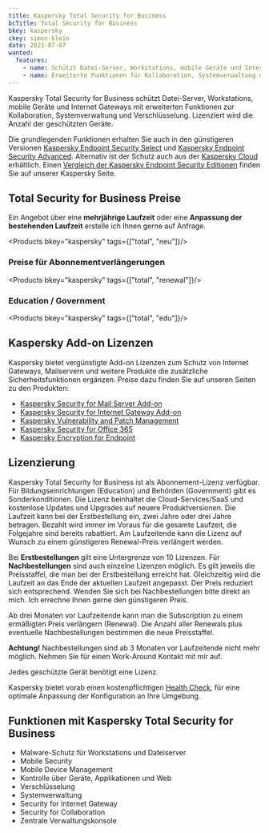 ```yaml
---
title: Kaspersky Total Security for Business
bcTitle: Total Security for Business
bkey: kaspersky
ckey: simon-klein
date: 2023-07-07
wanted:
  features:
    - name: Schützt Datei-Server, Workstations, mobile Geräte und Internet Gateways
    - name: Erweiterte Funktionen für Kollaboration, Systemverwaltung und Verschlüsselung
---
```




<Intro>

  Kaspersky Total Security for Business schützt Datei-Server, Workstations, mobile Geräte und Internet Gateways mit erweiterten Funktionen zur Kollaboration, Systemverwaltung und Verschlüsselung. Lizenziert wird die Anzahl der geschützten Geräte.

</Intro>

<TOC />

  Die grundlegenden Funktionen erhalten Sie auch in den günstigeren Versionen [Kaspersky Endpoint Security Select](/hersteller/kaspersky/endpoint-security-select/) und [Kaspersky Endpoint Security Advanced](/hersteller/kaspersky/endpoint-security-advanced/). Alternativ ist der Schutz auch aus der [Kaspersky Cloud](/hersteller/kaspersky/endpoint-security-cloud/) erhältlich. Einen [Vergleich der Kaspersky Endpoint Security Editionen](/hersteller/kaspersky/#vergleich-der-kaspersky-security-lösungen) finden Sie auf unserer Kaspersky Seite.



## Total Security for Business Preise


<Info>

  Ein Angebot über eine **mehrjährige Laufzeit** oder eine **Anpassung der bestehenden Laufzeit** erstelle ich Ihnen gerne auf Anfrage.

</Info>


<Products bkey="kaspersky" tags={["total", "neu"]}/>


### Preise für Abonnementverlängerungen


<Products bkey="kaspersky" tags={["total", "renewal"]}/>


### Education / Government


<Products bkey="kaspersky" tags={["total", "edu"]}/>


## Kaspersky Add-on Lizenzen

  Kaspersky bietet vergünstigte Add-on Lizenzen zum Schutz von Internet Gateways, Mailservern und weitere Produkte die zusätzliche Sicherheitsfunktionen ergänzen. Preise dazu finden Sie auf unseren Seiten zu den Produkten:

<ArrowList>

 - [Kaspersky Security for Mail Server Add-on](/hersteller/kaspersky/security-for-mail-server/#add-on-preise)
 - [Kaspersky Security for Internet Gateway Add-on](/hersteller/kaspersky/security-for-internet-gateway/#add-on-preise)
 - [Kaspersky Vulnerability and Patch Management](/hersteller/kaspersky/vulnerability-patch-management/)
 - [Kaspersky Security for Office 365](/hersteller/kaspersky/security-for-microsoft-office-365/)
 - [Kaspersky Encryption for Endpoint](/hersteller/kaspersky/encryption-for-endpoint/)

</ArrowList>



## Lizenzierung

 Kaspersky Total Security for Business ist als Abonnement-Lizenz verfügbar. Für Bildungseinrichtungen (Education) und Behörden (Government) gibt es Sonderkonditionen. Die Lizenz beinhaltet die Cloud-Services/SaaS und kostenlose Updates und Upgrades auf neuere Produktversionen. Die Laufzeit kann bei der Erstbestellung ein, zwei Jahre oder drei Jahre betragen. Bezahlt wird immer im Voraus für die gesamte Laufzeit, die Folgejahre sind bereits rabattiert. Am Laufzeitende kann die Lizenz auf Wunsch zu einem günstigeren Renewal-Preis verlängert werden.

 Bei **Erstbestellungen** gilt eine Untergrenze von 10 Lizenzen. Für **Nachbestellungen** sind auch einzelne Lizenzen möglich. Es gilt jeweils die Preisstaffel, die man bei der Erstbestellung erreicht hat. Gleichzeitig wird die Laufzeit an das Ende der aktuellen Laufzeit angepasst. Der Preis reduziert sich entsprechend. Wenden Sie sich bei Nachbestellungen bitte direkt an mich. Ich errechne Ihnen gerne den günstigeren Preis.

 Ab drei Monaten vor Laufzeitende kann man die Subscription zu einem ermäßigten Preis verlängern (Renewal). Die Anzahl aller Renewals plus eventuelle Nachbestellungen bestimmen die neue Preisstaffel.

 **Achtung!** Nachbestellungen sind ab 3 Monaten vor Laufzeitende nicht mehr möglich. Nehmen Sie für einen Work-Around Kontakt mit mir auf.

 Jedes geschützte Gerät benötigt eine Lizenz.



<Info>

 Kaspersky bietet vorab einen kostenpflichtigen [Health Check](/hersteller/kaspersky/health-check/), für eine optimale Anpassung der Konfiguration an Ihre Umgebung.

</Info>



## Funktionen mit Kaspersky Total Security for Business


 - Malware-Schutz für Workstations und Dateiserver
 - Mobile Security
 - Mobile Device Management
 - Kontrolle über Geräte, Applikationen und Web
 - Verschlüsselung
 - Systemverwaltung
 - Security for Internet Gateway
 - Security for Collaboration
 - Zentrale Verwaltungskonsole
